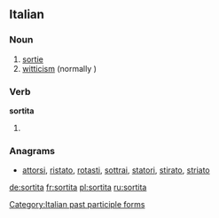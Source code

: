 ==Italian==

===Noun===
{{it-noun|f|sortite}}

# [[sortie]]
# [[witticism]] (normally {{term|battuta}})

===Verb===
'''sortita'''

# {{feminine of|sortito|lang=it}}

===Anagrams===
* [[attorsi#Italian|attorsi]], [[ristato#Italian|ristato]], [[rotasti#Italian|rotasti]], [[sottrai#Italian|sottrai]], [[statori#Italian|statori]], [[stirato#Italian|stirato]], [[striato#Italian|striato]]

[[Category:Italian past participle forms]]

[[de:sortita]]
[[fr:sortita]]
[[pl:sortita]]
[[ru:sortita]]